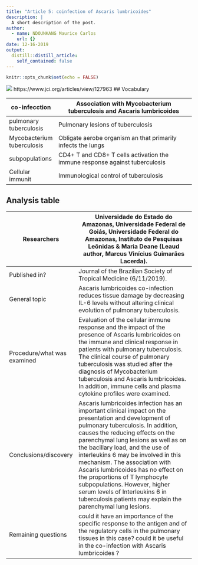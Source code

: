 ```yaml
---
title: "Article 5: coinfection of Ascaris lumbricoides"
description: |
  A short description of the post.
author:
  - name: NDOUNKANG Maurice Carlos
    url: {}
date: 12-16-2019
output:
  distill::distill_article:
    self_contained: false
---
```


```r
knitr::opts_chunk$set(echo = FALSE)
```

![](image/JCI127963.ga.jpg)
https://www.jci.org/articles/view/127963
## Vocabulary

|co-infecction                 |Association with Mycobacterium tuberculosis and Ascaris lumbricoides                                                                                                                               |
| -------------------------- | ------------------------------------------------------------------------------------------------------------------------------------------------------- |
|pulmonary tuberculosis       |Pulmonary lesions of tuberculosis                                                                                                                                                                                                                                                                                                 |
| Mycobacterium tuberculosis  | Obligate aerobe organism an that primarily infects the lungs                                                                                                                                                                                                                                                                                                |
|subpopulations               |CD4+ T and  CD8+ T cells activation the immune response against tuberculosis                                                                                                                                                                                                                                                                                                 |
|Cellular immunit                  | Immunological control of tuberculosis                                                                                                                                                                                                                                                                                             |
## Analysis table

|Researchers                      | Universidade do Estado do Amazonas, Universidade Federal de Goiás, Universidade Federal do Amazonas, Instituto de Pesquisas Leônidas & Maria Deane (Leaud author, Marcus Vinícius Guimarães Lacerda).                                                                                                                                                                                                                                                        |
| ---------------------------- | ------------------------------------------------------------------------------------------------------------------------------------------------------------------------------------------------------------------------------------------------------------------------------------------------------------------------------------------------------------------------------------------------------------------------------------------------------------------------------------------------------------------------------------------------------------------------------------------------------------------------------------------------------- |
|Published in?                     | Journal of the Brazilian Society of Tropical Medicine (6/11/2019).                                                                                                                                                                                                                                                                                                                                                                                          |
|General topic                    | Ascaris lumbricoides co-infection reduces tissue damage by decreasing IL-6 levels without altering clinical evolution of pulmonary tuberculosis.                                                                                                                                                                                                                                                                                                                                                                                                                                                                          |
|Procedure/what was examined      |Evaluation of the cellular immune response and the impact of the presence of Ascaris lumbricoides on the immune and clinical response in patients with pulmonary tuberculosis. The clinical course of pulmonary tuberculosis was studied after the diagnosis of Mycobacterium tuberculosis and Ascaris lumbricoides. In addition, immune cells and plasma cytokine profiles were examined.                                                                                                                                                                                                                                                                                                                                                                                                       |
|Conclusions/discovery            | Ascaris lumbricoides infection has an important clinical impact on the presentation and development of pulmonary tuberculosis. In addition, causes the reducing effects on the parenchymal lung lesions as well as on the bacillary load, and the use of interleukins 6 may be involved in this mechanism. The association with Ascaris lumbricoides has no effect on the proportions of T lymphocyte subpopulations. However, higher serum levels of Interleukins 6 in tuberculosis patients may explain the parenchymal lung lesions.                                                                                                                                                                                                                                                                                                                                                                                                                                                             |
|Remaining questions             |could it have an importance of the specific response to the antigen and of the regulatory cells in the pulmonary tissues in this case? could it be useful in the co-infection with Ascaris lumbricoides ?                                                                                                                                                                                                                                                                                                                                                                                                                                                              |

